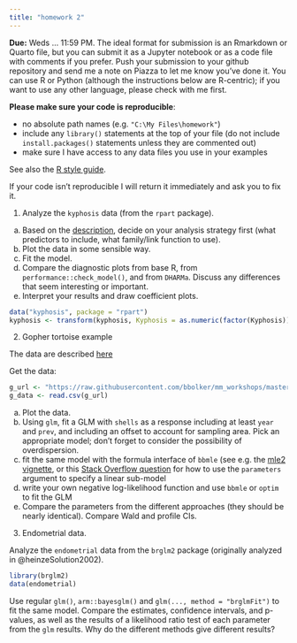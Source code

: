 ```yaml
---
title: "homework 2"
---
```


**Due:** Weds ... 11:59 PM. The ideal format for submission is an Rmarkdown or Quarto file, but you can submit it as a Jupyter notebook or as a code file with comments if you prefer. Push your submission to your github repository and send me a note on Piazza to let me know you've done it. You can use R or Python (although the instructions below are R-centric); if you want to use any other language, please check with me first.

**Please make sure your code is reproducible**:

* no absolute path names (e.g. `"C:\My Files\homework"`)
* include any `library()` statements at the top of your file (do not include `install.packages()` statements unless they are commented out)
* make sure I have access to any data files you use in your examples

See also the [R style guide](https://bbolker.github.io/stats720/R_style.html).

If your code isn't reproducible I will return it immediately and ask you to fix it.

1. Analyze the `kyphosis` data (from the `rpart` package). 

a. Based on the [description](data.html/#kyphosis), decide on your analysis strategy first (what predictors to include, what family/link function to use). 
b. Plot the data in some sensible way.
c. Fit the model.
d. Compare the diagnostic plots from base R, from `performance::check_model()`, and from `DHARMa`. Discuss any differences that seem interesting or important. 
e. Interpret your results and draw coefficient plots.

```r
data("kyphosis", package = "rpart")
kyphosis <- transform(kyphosis, Kyphosis = as.numeric(factor(Kyphosis)) - 1)
```

2. Gopher tortoise example

The data are described [here](./data.html#gopher-tortoises)

Get the data:

```r
g_url <- "https://raw.githubusercontent.com/bbolker/mm_workshops/master/data/gopherdat2.csv"
g_data <- read.csv(g_url)
```

a. Plot the data.
b. Using `glm`, fit a GLM with `shells` as a response including at least `year` and `prev`, and including an offset to account for sampling area. Pick an appropriate model; don't forget to consider the possibility of overdispersion.
c. fit the same model with the formula interface of `bbmle` (see e.g. the [mle2 vignette](https://cran.r-project.org/web/packages/bbmle/vignettes/mle2.pdf), or this [Stack Overflow question](https://stackoverflow.com/questions/68686004/how-to-do-negative-binomial-regression-with-the-rms-package-in-r/68703392#68703392) for how to use the `parameters` argument to specify a linear sub-model
d. write your own negative log-likelihood function and use `bbmle` or `optim` to fit the GLM
e. Compare the parameters from the different approaches (they should be nearly identical). Compare Wald and profile CIs.

3. Endometrial data.

Analyze the `endometrial` data from the `brglm2` package (originally analyzed in @heinzeSolution2002).

```r
library(brglm2)
data(endometrial)
```

Use regular `glm()`, `arm::bayesglm()` and `glm(..., method = "brglmFit")` to fit the same model. Compare the estimates, confidence intervals, and p-values, as well as the results of a likelihood ratio test of each parameter from the `glm` results. Why do the different methods give different results?


